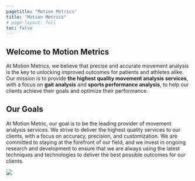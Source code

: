 ```yaml
---
pagetitle: "Motion Metrics"
title: "Motion Metrics"
# page-layout: full
toc: false
---
```


## Welcome to Motion Metrics
At Motion Metrics, we believe that precise and accurate movement analysis is the key to unlocking improved outcomes for patients and athletes alike. Our mission is to provide **the highest quality movement analysis services**, with a focus on **gait analysis** and **sports performance analysis**, to help our clients achieve their goals and optimize their performance.

## Our Goals
At Motion Metric, our goal is to be the leading provider of movement analysis services. We strive to deliver the highest quality services to our clients, with a focus on accuracy, precision, and customization. We are committed to staying at the forefront of our field, and we invest in ongoing research and development to ensure that we are always using the latest techniques and technologies to deliver the best possible outcomes for our clients.

![](./img/showcase.svg){.hero}
